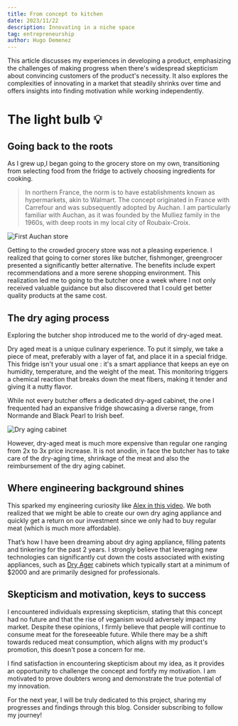```yaml
---
title: From concept to kitchen 
date: 2023/11/22
description: Innovating in a niche space 
tag: entrepreneurship
author: Hugo Demenez
---
```



This article discusses my experiences in developing a product, emphasizing the challenges of making progress when there's widespread skepticism about convincing customers of the product's necessity. It also explores the complexities of innovating in a market that steadily shrinks over time and offers insights into finding motivation while working independently.

# The light bulb 💡

## Going back to the roots
As I grew up,I began going to the grocery store on my own, transitioning from selecting food from the fridge to actively choosing ingredients for cooking.
> In northern France, the norm is to have establishments known as hypermarkets, akin to Walmart. The concept originated in France with Carrefour and was subsequently adopted by Auchan. I am particularly familiar with Auchan, as it was founded by the Mulliez family in the 1960s, with deep roots in my local city of Roubaix-Croix.

<Image
  src="/images/concept-to-kitchen-auchan.jpg"
  alt="First Auchan store"
  width={1125}
  height={750}
  priority
  className="next-image"
/>


Getting to the crowded grocery store was not a pleasing experience. I realized that going to corner stores like butcher, fishmonger, greengrocer presented a significantly better alternative. The benefits include expert recommendations and a more serene shopping environment. This realization led me to going to the butcher once a week where I not only received valuable guidance but also discovered that I could get better quality products at the same cost.

## The dry aging process

Exploring the butcher shop introduced me to the world of dry-aged meat.

Dry aged meat is a unique culinary experience. To put it simply, we take a piece of meat, preferably with a layer of fat, and place it in a special fridge. This fridge isn't your usual one : it's a smart appliance that keeps an eye on humidity, temperature, and the weight of the meat. This monitoring triggers a chemical reaction that breaks down the meat fibers, making it tender and giving it a nutty flavor.

While not every butcher offers a dedicated dry-aged cabinet, the one I frequented had an expansive fridge showcasing a diverse range, from Normande and Black Pearl to Irish beef.

<Image
  src="/images/concept-to-kitchen-cabinet.jpg"
  alt="Dry aging cabinet"
  width={1125}
  height={750}
  priority
  className="next-image"
/>


However, dry-aged meat is much more expensive than regular one ranging from 2x to 3x price increase. It is not anodin, in face the butcher has to take care of the dry-aging time, shrinkage of the meat and also the reimbursement of the dry aging cabinet.

## Where engineering background shines
This sparked my engineering curiosity like [Alex in this video](https://www.youtube.com/watch?v=toVCDq94Fa8). We both realized that we might be able to create our own dry aging appliance and quickly get a return on our investment since we only had to buy regular meat (which is much more affordable).

That’s how I have been dreaming about dry aging appliance, filling patents and tinkering for the past 2 years. I strongly believe that leveraging new technologies can significantly cut down the costs associated with existing appliances, such as [Dry Ager](https://www.dry-ager.com/en/) cabinets which typically start at a minimum of $2000 and are primarily designed for professionals.

## Skepticism and motivation, keys to success

I encountered individuals expressing skepticism, stating that this concept had no future and that the rise of veganism would adversely impact my market. Despite these opinions, I firmly believe that people will continue to consume meat for the foreseeable future. While there may be a shift towards reduced meat consumption, which aligns with my product's promotion, this doesn't pose a concern for me.

I find satisfaction in encountering skepticism about my idea, as it provides an opportunity to challenge the concept and fortify my motivation. I am motivated to prove doubters wrong and demonstrate the true potential of my innovation.

For the next year, I will be truly dedicated to this project, sharing my progresses and findings through this blog. Consider subscribing to follow my journey!
